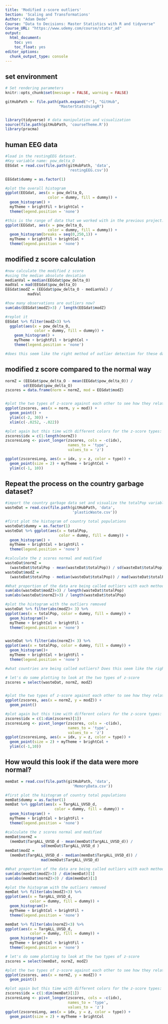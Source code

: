 ```yaml
---
title: 'Modified z-score outliers'
Section: 'Scaling and Transformations'
Author: "Adam Dede"
Course: "Data to Decisions: Master Statistics with R and tidyverse"
Course_URL: "https://www.udemy.com/course/statsr_ad" 
output:
  html_document:
    toc: yes
    toc_float: yes
editor_options:
  chunk_output_type: console
---
```



## set environment

```r

# Set rendering parameters
knitr::opts_chunk$set(message = FALSE, warning = FALSE)

gitHubPath <- file.path(path.expand("~"), "GitHub", 
                        "MasterStatsUsingR")


library(tidyverse) # data manipulation and visualization
source(file.path(gitHubPath, 'courseTheme.R'))
library(pracma)

```
## human EEG data 

```r
#load in the restingEEG dataset. 
#Key variable name: pow_delta_O
EEGdat = read.csv(file.path(gitHubPath, 'data',
                            'restingEEG.csv'))

EEGdat$dummy = as.factor(1) 

#plot the overall histogram 
ggplot(EEGdat, aes(x = pow_delta_O, 
                   color = dummy, fill = dummy)) + 
  geom_histogram() + 
  myTheme + brightFil + brightCol + 
  theme(legend.position = 'none')

#this is the range of data that we worked with in the previous project: 
ggplot(EEGdat, aes(x = pow_delta_O, 
                   color = dummy, fill = dummy)) + 
  geom_histogram(breaks = seq(0,250,1)) + 
  myTheme + brightFil + brightCol + 
  theme(legend.position = 'none')


```

## modified z score calculation  

```r

#now calculate the modified z score 
#using the median absolute deviation
medianVal = median(EEGdat$pow_delta_O)
madVal = mad(EEGdat$pow_delta_O)
EEGdat$modZ = (EEGdat$pow_delta_O - medianVal) / 
          madVal

#how many observations are outliers now? 
sum(abs(EEGdat$modZ)>3) / length(EEGdat$modZ)

#replot it
EEGdat %>% filter(modZ<3) %>%
  ggplot(aes(x = pow_delta_O, 
             color = dummy, fill = dummy)) + 
    geom_histogram() + 
    myTheme + brightFil + brightCol + 
    theme(legend.position = 'none')

#does this seem like the right method of outlier detection for these data? 

```

## modified z score compared to the normal way 

```r

normZ = (EEGdat$pow_delta_O - mean(EEGdat$pow_delta_O)) / 
        sd(EEGdat$pow_delta_O)
zscores = data.frame(norm = normZ, mod = EEGdat$modZ)


#plot the two types of z-score against each other to see how they relate
ggplot(zscores, aes(x = norm, y = mod)) + 
  geom_point() + 
  ylim(c(-2, 30)) + 
  xlim(c(-.0252, -.022))

#plot again but this time with different colors for the z-score types: 
zscores$idx = c(1:length(normZ))
zscoresLong <- pivot_longer(zscores, cols = -c(idx), 
                            names_to = 'type', 
                            values_to = 'z')

ggplot(zscoresLong, aes(x = idx, y = z, color = type)) + 
  geom_point(size = 2) + myTheme + brightCol + 
  ylim(c(-1, 10))


```

## Repeat the process on the country garbage dataset?

```r

#import the country garbage data set and visualize the totalPop variable: 
wasteDat = read.csv(file.path(gitHubPath, 'data', 
                              'plasticWaste.csv'))

#first plot the histogram of country total populations 
wasteDat$dummy = as.factor(1)
wasteDat %>% ggplot(aes(x = totalPop, 
                        color = dummy, fill = dummy)) + 
  geom_histogram() + 
  myTheme + brightCol + brightFil + 
  theme(legend.position = 'none')

#calculate the z scores normal and modified 
wasteDat$normZ = 
  (wasteDat$totalPop - mean(wasteDat$totalPop)) / sd(wasteDat$totalPop)
wasteDat$modZ = 
  (wasteDat$totalPop - median(wasteDat$totalPop)) / mad(wasteDat$totalPop)

#What proportion of the data are being called outliers with each method?
sum(abs(wasteDat$modZ)>3) / length(wasteDat$totalPop)
sum(abs(wasteDat$normZ)>3) / length(wasteDat$totalPop)

#plot the histogram with the outliers removed 
wasteDat %>% filter(abs(modZ)< 3) %>%
ggplot(aes(x = totalPop, color = dummy, fill = dummy)) +
  geom_histogram()+ 
  myTheme + brightCol + brightFil + 
  theme(legend.position = 'none')


wasteDat %>% filter(abs(normZ)< 3) %>%
ggplot(aes(x = totalPop, color = dummy, fill = dummy)) +
  geom_histogram()+ 
  myTheme + brightCol + brightFil + 
  theme(legend.position = 'none')

#what countries are being called outliers? Does this seem like the right method?

# let's do some plotting to look at the two types of z-score
zscores = select(wasteDat, normZ, modZ)


#plot the two types of z-score against each other to see how they relate
ggplot(zscores, aes(x = normZ, y = modZ)) + 
  geom_point() 

#plot again but this time with different colors for the z-score types: 
zscores$idx = c(1:dim(zscores)[1])
zscoresLong <- pivot_longer(zscores, cols = -c(idx), 
                            names_to = 'type', 
                            values_to = 'z')
ggplot(zscoresLong, aes(x = idx, y = z, color = type)) + 
  geom_point(size = 2) + myTheme + brightCol + 
  ylim(c(-1,10))

```

## How would this look if the data were more normal? 

```r

memDat = read.csv(file.path(gitHubPath, 'data',
                              'MemoryData.csv'))

#first plot the histogram of country total populations 
memDat$dummy = as.factor(1)
memDat %>% ggplot(aes(x = TargALL_UVSD_d, 
                      color = dummy, fill = dummy)) + 
  geom_histogram() + 
  myTheme + brightCol + brightFil + 
  theme(legend.position = 'none')

#calculate the z scores normal and modified 
memDat$normZ = 
  (memDat$TargALL_UVSD_d - mean(memDat$TargALL_UVSD_d)) / 
                sd(memDat$TargALL_UVSD_d )
memDat$modZ = 
  (memDat$TargALL_UVSD_d - median(memDat$TargALL_UVSD_d)) / 
                mad(memDat$TargALL_UVSD_d)

#What proportion of the data are being called outliers with each method?
sum(abs(memDat$modZ)>3) / dim(memDat)[1]
sum(abs(memDat$normZ)>3) / dim(memDat)[1]

#plot the histogram with the outliers removed 
memDat %>% filter(abs(modZ)<3) %>% 
ggplot(aes(x = TargALL_UVSD_d, 
           color = dummy, fill = dummy)) +
  geom_histogram()+ 
  myTheme + brightCol + brightFil + 
  theme(legend.position = 'none')

memDat %>% filter(abs(normZ)<3) %>% 
ggplot(aes(x = TargALL_UVSD_d, 
           color = dummy, fill = dummy)) +
  geom_histogram()+ 
  myTheme + brightCol + brightFil + 
  theme(legend.position = 'none')

# let's do some plotting to look at the two types of z-score
zscores = select(memDat, normZ, modZ)

#plot the two types of z-score against each other to see how they relate
ggplot(zscores, aes(x = normZ, y = modZ)) + 
  geom_point()  

#plot again but this time with different colors for the z-score types: 
zscores$idx = c(1:dim(memDat)[1])
zscoresLong <- pivot_longer(zscores, cols = -c(idx), 
                            names_to = 'type', 
                            values_to = 'z')
ggplot(zscoresLong, aes(x = idx, y = z, color = type)) + 
  geom_point(size = 2) + myTheme + brightCol


```
